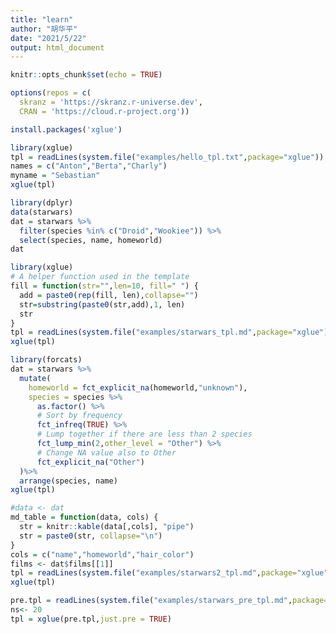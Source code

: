 ```yaml
---
title: "learn"
author: "胡华平"
date: "2021/5/22"
output: html_document
---
```


```r
knitr::opts_chunk$set(echo = TRUE)
```

```r
options(repos = c(
  skranz = 'https://skranz.r-universe.dev',
  CRAN = 'https://cloud.r-project.org'))

install.packages('xglue')
```


```r
library(xglue)
tpl = readLines(system.file("examples/hello_tpl.txt",package="xglue"))
names = c("Anton","Berta","Charly")
myname = "Sebastian"
xglue(tpl)
```

```r
library(dplyr)
data(starwars)
dat = starwars %>%
  filter(species %in% c("Droid","Wookiee")) %>%
  select(species, name, homeworld)
dat
```

```r
library(xglue)
# A helper function used in the template
fill = function(str="",len=10, fill=" ") {
  add = paste0(rep(fill, len),collapse="")
  str=substring(paste0(str,add),1, len)
  str
}
tpl = readLines(system.file("examples/starwars_tpl.md",package="xglue"))
xglue(tpl)
```

```r
library(forcats)
dat = starwars %>%
  mutate(
    homeworld = fct_explicit_na(homeworld,"unknown"), 
    species = species %>%
      as.factor() %>%
      # Sort by frequency
      fct_infreq(TRUE) %>%
      # Lump together if there are less than 2 species
      fct_lump_min(2,other_level = "Other") %>%
      # Change NA value also to Other
      fct_explicit_na("Other")
  )%>%
  arrange(species, name)
xglue(tpl)

```

```r
#data <- dat
md_table = function(data, cols) {
  str = knitr::kable(data[,cols], "pipe")
  str = paste0(str, collapse="\n")
}
cols = c("name","homeworld","hair_color")
films <- dat$films[[1]]
tpl = readLines(system.file("examples/starwars2_tpl.md",package="xglue"))
xglue(tpl)
```

```r
pre.tpl = readLines(system.file("examples/starwars_pre_tpl.md",package="xglue"))
ns<- 20
tpl = xglue(pre.tpl,just.pre = TRUE)
```

